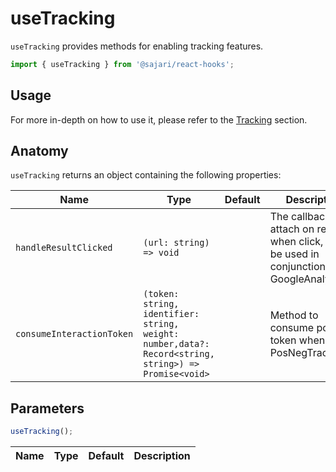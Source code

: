 
<SEO title="useTracking" scope="Hooks" description="useTracking provides methods for enabling tracking features." />

# useTracking

`useTracking` provides methods for enabling tracking features.

```js
import { useTracking } from '@sajari/react-hooks';
```

## Usage

For more in-depth on how to use it, please refer to the [Tracking](/tracking) section.

## Anatomy

`useTracking` returns an object containing the following properties:

| Name                      | Type                                                                                                 | Default | Description                                                                                      |
| ------------------------- | ---------------------------------------------------------------------------------------------------- | ------- | ------------------------------------------------------------------------------------------------ |
| `handleResultClicked`     | `(url: string) => void`                                                                              |         | The callback to attach on result when click, can be used in conjunction with GoogleAnalytics,... |
| `consumeInteractionToken` | `(token: string, identifier: string, weight: number,data?: Record<string, string>) => Promise<void>` |         | Method to consume pos/neg token when using PosNegTracking.                                       |

## Parameters

```js
useTracking();
```

| Name | Type | Default | Description |
| ---- | ---- | ------- | ----------- |

